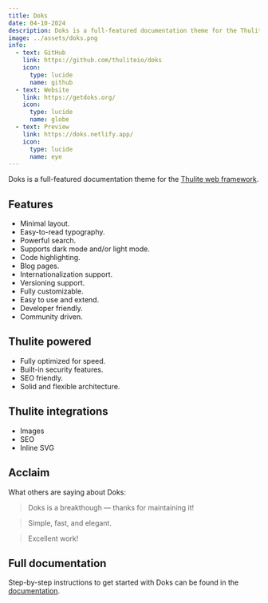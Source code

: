 ```yaml
---
title: Doks
date: 04-10-2024
description: Doks is a full-featured documentation theme for the Thulite web framework.
image: ../assets/doks.png
info:
  - text: GitHub
    link: https://github.com/thuliteio/doks
    icon:
      type: lucide
      name: github
  - text: Website
    link: https://getdoks.org/
    icon:
      type: lucide
      name: globe
  - text: Preview
    link: https://doks.netlify.app/
    icon:
      type: lucide
      name: eye
---
```


Doks is a full-featured documentation theme for the [Thulite web framework](https://thulite.io/).

## Features

- Minimal layout.
- Easy-to-read typography.
- Powerful search.
- Supports dark mode and/or light mode.
- Code highlighting.
- Blog pages.
- Internationalization support.
- Versioning support.
- Fully customizable.
- Easy to use and extend.
- Developer friendly.
- Community driven.

## Thulite powered

- Fully optimized for speed.
- Built-in security features.
- SEO friendly.
- Solid and flexible architecture.

## Thulite integrations

- Images
- SEO
- Inline SVG

## Acclaim

What others are saying about Doks:

> Doks is a breakthough — thanks for maintaining it!

> Simple, fast, and elegant.

> Excellent work!

## Full documentation

Step-by-step instructions to get started with Doks can be found in the [documentation](https://getdoks.org/docs/start-here/getting-started/).
